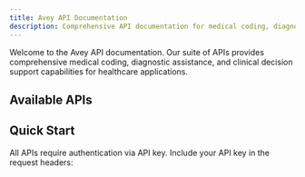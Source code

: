 ```yaml
---
title: Avey API Documentation
description: Comprehensive API documentation for medical coding, diagnostics, and clinical decision support
---
```


Welcome to the Avey API documentation. Our suite of APIs provides comprehensive medical coding, diagnostic assistance, and clinical decision support capabilities for healthcare applications.

## Available APIs

<Cards>
  <Card
    title="Diagnostic API"
    href="/docs/diagnosis/diagnostic"
    description="Conversational AI for clinical data gathering and differential diagnosis generation"
  />
  <Card
    title="CPT API (Coming Soon)"
    description="Automatic CPT code identification for medical procedures"
  />
  <Card
    title="ICD API (Coming Soon)"
    description="ICD code extraction from symptom and diagnosis descriptions"
  />
  <Card
    title="NDC API (Coming Soon)"
    description="Medication name to NDC code conversion"
  />
  <Card
    title="Drug API (Coming Soon)"
    description="Medication validation, interactions, and contraindications"
  />
  <Card
    title="Procedure API (Coming Soon)"
    description="Procedure validation and medical necessity checking"
  />
</Cards>

## Quick Start

All APIs require authentication via API key. Include your API key in the request headers:

